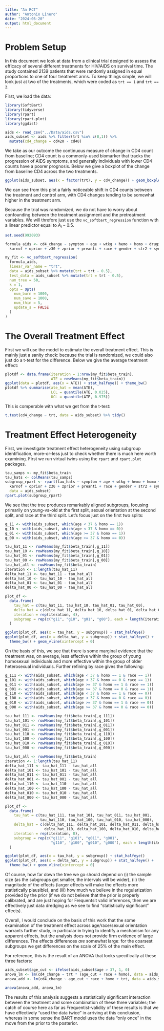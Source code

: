 ```yaml
---
title: "An RCT"
author: "Antonio Linero"
date: "2024-05-20"
output: html_document
---
```


# Problem Setup

In this document we look at data from a clinical trial designed to assess
the efficacy of several different treatments for HIV/AIDS on survival time.
The study contained 2139 patients that were randomly assigned in equal
proportions to one of four treatment arms. To keep things simple, we will look
just at two of the treatments, which were coded as `trt == 1` and `trt == 2`.

First, we load the data:

```r
library(SoftBart)
library(tidyverse)
library(rpart)
library(rpart.plot)
library(ggdist)

aids <- read_csv("../Data/aids.csv")
aids_subset <- aids %>% filter(trt %in% c(0,1)) %>% 
  mutate(cd4_change = cd420 - cd40)
```

We take as our outcome the continuous measure of change in CD4 count from
baseline; CD4 count is a commonly-used biomarker that tracks the progression
of AIDS symptoms, and generally individuals with lower CD4 counts have a poorer
prognosis. Below we give a boxplot of the change from baseline CD4 across the
two treatments.

```r
ggplot(aids_subset, aes(x = factor(trt), y = cd4_change)) + geom_boxplot() + theme_bw()
```

We can see from this plot a fairly noticeable shift in CD4 counts between the
treatment and control arm, with CD4 changes tending to be somewhat higher in
the treatment arm.

Because the trial was randomized, we do not have to worry about confounding
between the treatment assignment and the pretreatment variables. We will
threfore just use the `vc_softbart_regression` function with a linear predictor
equal to $A_i - 0.5$.

```r
set.seed(992093)

formula_aids <- cd4_change ~ symptom + age + wtkg + hemo + homo + drugs + 
  karnof + oprior + z30 + zprior + preanti + race + gender + str2 + symptom

my_fit <- vc_softbart_regression(
  formula_aids,
  linear_var_name = "trt",
  data = aids_subset %>% mutate(trt = trt - 0.5),
  test_data = aids_subset %>% mutate(trt = trt - 0.5),
  num_tree = 50,
  k = 1,
  opts = Opts(
    num_burn = 1000,
    num_save = 1000,
    num_thin = 5,
    update_s = FALSE
  )
)
```

# The Overall Treatment Effect

First we will use the model to estimate the overall treatment effect. This is
mainly just a sanity check: because the trial is randomized, we could also just
do a t-test for the difference. Below we give the average treatment effect:

```r
plotdf <- data.frame(iteration = 1:nrow(my_fit$beta_train), 
                     ATE = rowMeans(my_fit$beta_train))
ggplot(data = plotdf, aes(x = ATE)) + stat_halfeye() + theme_bw()
plotdf %>% summarise(ate_hat = mean(ATE), 
                     LCL = quantile(ATE, 0.025), 
                     UCL = quantile(ATE, 0.975))
```

This is comperable with what we get from the t-test:

```r
t.test(cd4_change ~ trt, data = aids_subset) %>% tidy()
```

# Treatment Effect Heterogeneity

First, we investigate treatment effect heterogeneity using subgroup
identification, more-or-less just to check whether there is much here worth
examining. First we run virtual twins using the `rpart` and `rpart.plot`
packages.

```r
tau_samps <- my_fit$beta_train
tau_hats <- colMeans(tau_samps)
subgroup_rpart <- rpart(tau_hats ~ symptom + age + wtkg + hemo + homo + drugs + 
  karnof + oprior + z30 + zprior + preanti + race + gender + str2 + symptom,
  data = aids_subset)
rpart.plot(subgroup_rpart)
```

We see that the tree produces remarkably aligned subgroups, focusing primarily
on young-vs-old at the first split, sexual orientation at the second split,
and race at the third split. Let's focus just on the first two splits:

```r
g_11 <- with(aids_subset, which(age < 37 & homo == 1))
g_10 <- with(aids_subset, which(age < 37 & homo == 0))
g_01 <- with(aids_subset, which(age >= 37 & homo == 1))
g_00 <- with(aids_subset, which(age >= 37 & homo == 0))

tau_hat_11 <- rowMeans(my_fit$beta_train[,g_11])
tau_hat_10 <- rowMeans(my_fit$beta_train[,g_10])
tau_hat_01 <- rowMeans(my_fit$beta_train[,g_01])
tau_hat_00 <- rowMeans(my_fit$beta_train[,g_00])
tau_hat_all <- rowMeans(my_fit$beta_train)
iteration <- 1:length(tau_hat_11)
delta_hat_11 <- tau_hat_11 - tau_hat_all
delta_hat_10 <- tau_hat_10 - tau_hat_all
delta_hat_01 <- tau_hat_01 - tau_hat_all
delta_hat_00 <- tau_hat_00 - tau_hat_all

plot_df <-
  data.frame(
    tau_hat = c(tau_hat_11, tau_hat_10, tau_hat_01, tau_hat_00),
    delta_hat = c(delta_hat_11, delta_hat_10, delta_hat_01, delta_hat_00),
    iteration = rep(iteration, 4),
    subgroup = rep(c("g11", "g10", "g01", "g00"), each = length(iteration))
  )

ggplot(plot_df, aes(x = tau_hat, y = subgroup)) + stat_halfeye()
ggplot(plot_df, aes(x = delta_hat, y = subgroup)) + stat_halfeye() + 
  theme_bw() + geom_vline(xintercept = 0)
```

On the basis of this, we see that there is some marginal evidence that the
treatment was, on average, less effective within the group of young homosexual
individuals and more effective within the group of older heterosexual
individuals. Further refining by race gives the following:

```r
g_111 <- with(aids_subset, which(age < 37 & homo == 1 & race == 1))
g_101 <- with(aids_subset, which(age < 37 & homo == 0 & race == 1))
g_011 <- with(aids_subset, which(age >= 37 & homo == 1 & race == 1))
g_001 <- with(aids_subset, which(age >= 37 & homo == 0 & race == 1))
g_110 <- with(aids_subset, which(age < 37 & homo == 1 & race == 0))
g_100 <- with(aids_subset, which(age < 37 & homo == 0 & race == 0))
g_010 <- with(aids_subset, which(age >= 37 & homo == 1 & race == 0))
g_000 <- with(aids_subset, which(age >= 37 & homo == 0 & race == 0))

tau_hat_111 <- rowMeans(my_fit$beta_train[,g_111])
tau_hat_101 <- rowMeans(my_fit$beta_train[,g_101])
tau_hat_011 <- rowMeans(my_fit$beta_train[,g_011])
tau_hat_001 <- rowMeans(my_fit$beta_train[,g_001])
tau_hat_110 <- rowMeans(my_fit$beta_train[,g_110])
tau_hat_100 <- rowMeans(my_fit$beta_train[,g_100])
tau_hat_010 <- rowMeans(my_fit$beta_train[,g_010])
tau_hat_000 <- rowMeans(my_fit$beta_train[,g_000])

tau_hat_all <- rowMeans(my_fit$beta_train)
iteration <- 1:length(tau_hat_11)
delta_hat_111 <- tau_hat_111 - tau_hat_all
delta_hat_101 <- tau_hat_101 - tau_hat_all
delta_hat_011 <- tau_hat_011 - tau_hat_all
delta_hat_001 <- tau_hat_001 - tau_hat_all
delta_hat_110 <- tau_hat_110 - tau_hat_all
delta_hat_100 <- tau_hat_100 - tau_hat_all
delta_hat_010 <- tau_hat_010 - tau_hat_all
delta_hat_000 <- tau_hat_000 - tau_hat_all

plot_df <-
  data.frame(
    tau_hat = c(tau_hat_111, tau_hat_101, tau_hat_011, tau_hat_001, 
                tau_hat_110, tau_hat_100, tau_hat_010, tau_hat_000),
    delta_hat = c(delta_hat_111, delta_hat_101, delta_hat_011, delta_hat_001, 
                  delta_hat_110, delta_hat_100, delta_hat_010, delta_hat_000),
    iteration = rep(iteration, 8),
    subgroup = rep(c("g111", "g101", "g011", "g001", 
                     "g110", "g100", "g010", "g000"), each = length(iteration))
  )

ggplot(plot_df, aes(x = tau_hat, y = subgroup)) + stat_halfeye()
ggplot(plot_df, aes(x = delta_hat, y = subgroup)) + stat_halfeye() + 
  theme_bw() + geom_vline(xintercept = 0)
```

Of course, how far down the tree we go should depend on (i) the sample size (as
the subgroups get smaller, the intervals will be wider), (ii) the magnitude of
the effects (larger effects will make the effects more statistically plausible),
and (iii) how much we believe in the regularization provided by the prior (if we
do not believe that the prior is properly calibrated, and are just hoping for
Frequentsit valid inferences, then we are effectively just data dredging as we
see to find "statistically significant" effects).

Overall, I would conclude on the basis of this work that the some examination of
the treatment effect across age/race/sexual orientation warrants further study,
in particular in trying to identify a mechanism for any apparent effects, but
the analysis does not provide firm evidence of large differences. The effects
differences *are* somewhat large: for the coarsest subgroups we get differences
on the scale of 25% of the main effect.

For reference, this is the result of an ANOVA that looks specifically at these
three factors:

```r
aids_subset$age_cut <- ifelse(aids_subset$age > 37, 1, 0)
anova_lm <- lm(cd4_change ~ trt * (age_cut + race + homo), data = aids_subset)
anova_add <- lm(cd4_change ~ age_cut + race + homo + trt, data = aids_subset)

anova(anova_add, anova_lm)
```

The results of this analysis suggests a statistically significant interaction
between the treatment and some combination of these three variables; the catch
of course here as far as Frequentist-validity of these results is that we have
effectively "used the data twice" in arriving at this conclusion, whereas in
some sense the BART model uses the data "only once" in the move from the prior
to the posterior.
